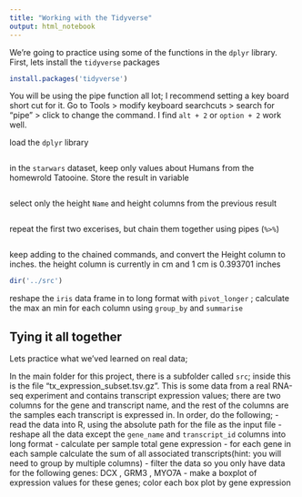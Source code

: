 ```yaml
---
title: "Working with the Tidyverse"
output: html_notebook
---
```


We're going to practice using some of the functions in the `dplyr` library. First, lets install the `tidyverse` packages
```r
install.packages('tidyverse')
```

You will be using the pipe function all lot; I recommend setting a key board short cut for it. Go to Tools > modify keyboard searchcuts > search for "pipe"  >  click to change the command. I find `alt + 2` or `option + 2` work well.

load the `dplyr` library
```r

```

in the `starwars` dataset, keep only values about Humans from the homewrold Tatooine. Store the result in variable 

```r

```

select only the height `Name` and height columns from the previous result

```r

```

repeat the first two excerises, but chain them together using pipes (` %>% `)

```r

```

keep adding to the chained commands, and convert the Height column to inches. the height column is currently in cm and  1 cm is 0.393701 inches 
```r
dir('../src')
```



reshape the `iris` data frame in to long format with `pivot_longer` ; calculate the max an min for each column using `group_by` and `summarise`

## Tying it all together
Lets practice what we'ved learned on real data;

In the main folder for this project, there is a subfolder called `src`; inside this is the file "tx_expression_subset.tsv.gz". This is some data from a real RNA-seq experiment and contains transcript expression values; there are two columns for the gene and transcript name, and the rest of the columns are the samples each transcript is expressed in.
In order, do the following;
 - read the data into R, using the absolute path for the file as the input file
 - reshape all the data except the `gene_name` and `transcript_id` columns into long format
 - calculate per sample total gene expression - for each gene in each sample calculate the sum of all associated transcripts(hint: you will need to group by multiple columns)
 - filter the data so you only have data for the following genes: DCX , GRM3 , MYO7A
 - make a boxplot of expression values for these genes; color each box plot by gene expression

```r

```
 










